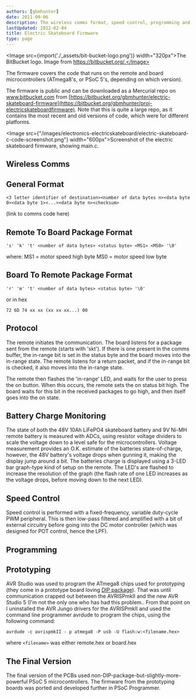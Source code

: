 ```yaml
---
authors: [gbmhunter]
date: 2011-09-06
description: The wireless comms format, speed control, programming and more info on the electric skateboard firmware.
lastUpdated: 2012-02-04
title: Electric Skateboard Firmware
type: page
---
```



<Image src={import('./_assets/bit-bucket-logo.png')} width="320px">The BitBucket logo. Image from https://bitbucket.org/.</Image>

The firmware covers the code that runs on the remote and board microcontrollers (ATmega8's, or PSoC 5's, depending on which version).

The firmware is public and can be downloaded as a Mercurial repo on www.bitbucket.com from [https://bitbucket.org/gbmhunter/electric-skateboard-firmware](https://bitbucket.org/gbmhunter/proj-electricskateboardfirmware). Note that this is quite a large repo, as it contains the most recent and old versions of code, which were for different platforms.

<Image src={"/images/electronics-electricskateboard/electric-skateboard-c-code-screenshot.png"} width="600px">Screenshot of the electric skateboard firmware, showing main.c.</Image>

## Wireless Comms

## General Format

```text
<3 letter identifier of destination><number of data bytes n><data byte 0><data byte 1><...><data byte n><checksum>
```

(link to comms code here)


## Remote To Board Package Format

```text
's' 'k' 't' <number of data bytes> <status byte> <MS1> <MS0> '\0'
```

where:
MS1 = motor speed high byte
MS0 = motor speed low byte


## Board To Remote Package Format

```text
'r' 'm' 't' <number of data bytes> <status byte> '\0'
```

or in hex

```text
72 6D 74 xx xx (xx xx xx...) 00
```

## Protocol

The remote initiates the communication. The board listens for a package sent from the remote (starts with 'skt'). If there is one present in the comms buffer, the in-range bit is set in the status byte and the board moves into the in-range state. The remote listens for a return packet, and if the in-range bit is checked, it also moves into the in-range state.

The remote then flashes the 'in-range' LED, and waits for the user to press the on button. When this occurs, the remote sets the on status bit high. The board waits for this bit in the received packages to go high, and then itself goes into the on state.

## Battery Charge Monitoring

The state of both the 48V 10Ah LiFePO4 skateboard battery and 9V Ni-MH remote battery is measured with ADCs, using resistor voltage dividers to scale the voltage down to a level safe for the microcontrollers. Voltage measurement provides an O.K. estimate of the batteries state-of-charge, however, the 48V battery's voltage drops when gunning it, making the display jump around a bit. The batteries charge is displayed using a 3-LED bar graph-type kind of setup on the remote. The LED's are flashed to increase the resolution of the graph (the flash rate of one LED increases as the voltage drops, before moving down to the next LED).

## Speed Control

Speed control is performed with a fixed-frequency, variable duty-cycle PWM peripheral. This is then low-pass filtered and amplified with a bit of external circuitry before going into the DC motor controller (which was designed for POT control, hence the LPF).

## Programming

## Prototyping

AVR Studio was used to program the ATmega8 chips used for prototyping (they come in a prototype board loving [DIP package](/pcb-design/component-packages/)). That was until communication crapped out between the AVRISPmkII and the new AVR Studio 5 (I'm not the only one who has had this problem.. From that point on I uninstalled the AVR Jungo drivers for the AVRISPmkII and used the command line programmer avrdude to program the chips, using the following command:

```text
avrdude -c avrispmkII - p atmega8 -P usb -U flash:w:<filename.hex>
```

where `<filename>` was either remote.hex or board.hex

## The Final Version

The final version of the PCBs used non-DIP-package-but-slightly-more-powerful PSoC 5 microcontrollers. The firmware from the prototyping boards was ported and developed further in PSoC Programmer.
